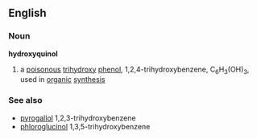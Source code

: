 ==English==
===Noun===
'''hydroxyquinol'''
#{{chemistry}} a [[poisonous]] [[trihydroxy]] [[phenol]], 1,2,4-trihydroxybenzene, C<sub>6</sub>H<sub>3</sub>(OH)<sub>3</sub>, used in [[organic]] [[synthesis]]

===See also===
*[[pyrogallol]] 1,2,3-trihydroxybenzene
*[[phloroglucinol]] 1,3,5-trihydroxybenzene